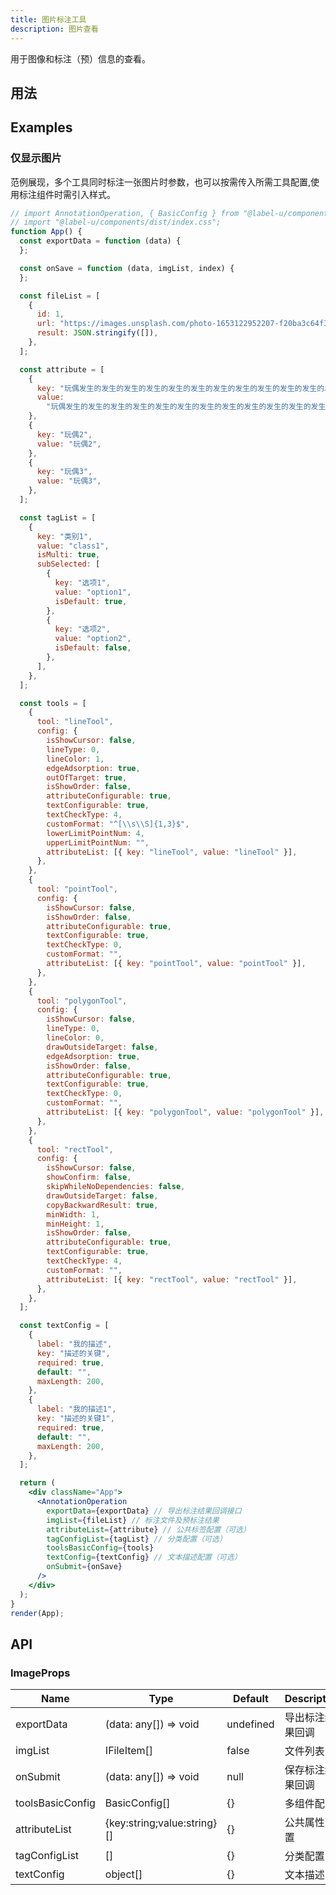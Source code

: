 ```yaml
---
title: 图片标注工具
description: 图片查看
---
```


用于图像和标注（预）信息的查看。

## 用法

## Examples

### 仅显示图片

范例展现，多个工具同时标注一张图片时参数，也可以按需传入所需工具配置,使用标注组件时需引入样式。

```jsx live=true
// import AnnotationOperation, { BasicConfig } from "@label-u/components";
// import "@label-u/components/dist/index.css";
function App() {
  const exportData = function (data) {
  };

  const onSave = function (data, imgList, index) {
  };

  const fileList = [
    {
      id: 1,
      url: "https://images.unsplash.com/photo-1653122952207-f20ba3c64f35?ixlib=rb-1.2.1&ixid=MnwxMjA3fDB8MHxwaG90by1wYWdlfHx8fGVufDB8fHx8&auto=format&fit=crop&w=2070&q=80",
      result: JSON.stringify([]),
    },
  ];

  const attribute = [
    {
      key: "玩偶发生的发生的发生的发生的发生的发生的发生的发生的发生的发生的发生的发生的发生的发生的发生的发生的发生的发生的发生的",
      value:
        "玩偶发生的发生的发生的发生的发生的发生的发生的发生的发生的发生的发生的发生的发生的发生的发生的发生的发生的发生的发生的",
    },
    {
      key: "玩偶2",
      value: "玩偶2",
    },
    {
      key: "玩偶3",
      value: "玩偶3",
    },
  ];

  const tagList = [
    {
      key: "类别1",
      value: "class1",
      isMulti: true,
      subSelected: [
        {
          key: "选项1",
          value: "option1",
          isDefault: true,
        },
        {
          key: "选项2",
          value: "option2",
          isDefault: false,
        },
      ],
    },
  ];

  const tools = [
    {
      tool: "lineTool",
      config: {
        isShowCursor: false,
        lineType: 0,
        lineColor: 1,
        edgeAdsorption: true,
        outOfTarget: true,
        isShowOrder: false,
        attributeConfigurable: true,
        textConfigurable: true,
        textCheckType: 4,
        customFormat: "^[\\s\\S]{1,3}$",
        lowerLimitPointNum: 4,
        upperLimitPointNum: "",
        attributeList: [{ key: "lineTool", value: "lineTool" }],
      },
    },
    {
      tool: "pointTool",
      config: {
        isShowCursor: false,
        isShowOrder: false,
        attributeConfigurable: true,
        textConfigurable: true,
        textCheckType: 0,
        customFormat: "",
        attributeList: [{ key: "pointTool", value: "pointTool" }],
      },
    },
    {
      tool: "polygonTool",
      config: {
        isShowCursor: false,
        lineType: 0,
        lineColor: 0,
        drawOutsideTarget: false,
        edgeAdsorption: true,
        isShowOrder: false,
        attributeConfigurable: true,
        textConfigurable: true,
        textCheckType: 0,
        customFormat: "",
        attributeList: [{ key: "polygonTool", value: "polygonTool" }],
      },
    },
    {
      tool: "rectTool",
      config: {
        isShowCursor: false,
        showConfirm: false,
        skipWhileNoDependencies: false,
        drawOutsideTarget: false,
        copyBackwardResult: true,
        minWidth: 1,
        minHeight: 1,
        isShowOrder: false,
        attributeConfigurable: true,
        textConfigurable: true,
        textCheckType: 4,
        customFormat: "",
        attributeList: [{ key: "rectTool", value: "rectTool" }],
      },
    },
  ];

  const textConfig = [
    {
      label: "我的描述",
      key: "描述的关键",
      required: true,
      default: "",
      maxLength: 200,
    },
    {
      label: "我的描述1",
      key: "描述的关键1",
      required: true,
      default: "",
      maxLength: 200,
    },
  ];

  return (
    <div className="App">
      <AnnotationOperation
        exportData={exportData} // 导出标注结果回调接口
        imgList={fileList} // 标注文件及预标注结果
        attributeList={attribute} // 公共标签配置（可选）
        tagConfigList={tagList} // 分类配置（可选）
        toolsBasicConfig={tools}
        textConfig={textConfig} // 文本描述配置（可选）
        onSubmit={onSave}
      />
    </div>
  );
}
render(App);
```

## API

### ImageProps

| Name             | Type                        | Default   | Description      |
| ---------------- | --------------------------- | --------- | ---------------- |
| exportData       | (data: any[]) => void       | undefined | 导出标注结果回调 |
| imgList          | IFileItem[]                 | false     | 文件列表         |
| onSubmit         | (data: any[]) => void       | null      | 保存标注结果回调 |
| toolsBasicConfig | BasicConfig[]               | {}        | 多组件配置       |
| attributeList    | {key:string;value:string}[] | {}        | 公共属性配置     |
| tagConfigList    | []                          | {}        | 分类配置         |
| textConfig       | object[]                    | {}        | 文本描述         |
